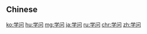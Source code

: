 {{also|学問|學問}}
==Chinese==
{{zh-see|學問}}

[[ko:学问]]
[[hu:学问]]
[[mg:学问]]
[[ja:学问]]
[[ru:学问]]
[[chr:学问]]
[[zh:学问]]